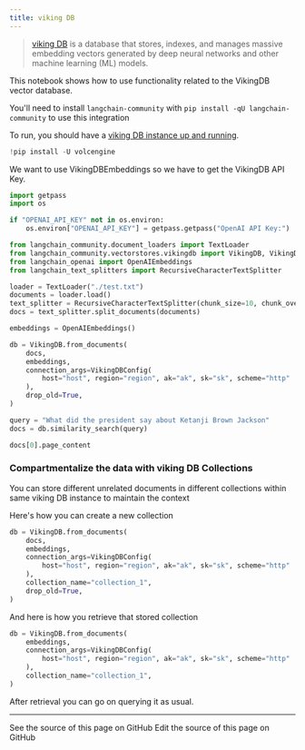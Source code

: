 ```yaml
---
title: viking DB
---
```


>[viking DB](https://www.volcengine.com/docs/6459/1163946) is a database that stores, indexes, and manages massive embedding vectors generated by deep neural networks and other machine learning (ML) models.

This notebook shows how to use functionality related to the VikingDB vector database.

You'll need to install `langchain-community` with `pip install -qU langchain-community` to use this integration

To run, you should have a [viking DB instance up and running](https://www.volcengine.com/docs/6459/1165058).

```python
!pip install -U volcengine
```

We want to use VikingDBEmbeddings so we have to get the VikingDB API Key.

```python
import getpass
import os

if "OPENAI_API_KEY" not in os.environ:
    os.environ["OPENAI_API_KEY"] = getpass.getpass("OpenAI API Key:")
```

```python
from langchain_community.document_loaders import TextLoader
from langchain_community.vectorstores.vikingdb import VikingDB, VikingDBConfig
from langchain_openai import OpenAIEmbeddings
from langchain_text_splitters import RecursiveCharacterTextSplitter
```

```python
loader = TextLoader("./test.txt")
documents = loader.load()
text_splitter = RecursiveCharacterTextSplitter(chunk_size=10, chunk_overlap=0)
docs = text_splitter.split_documents(documents)

embeddings = OpenAIEmbeddings()
```

```python
db = VikingDB.from_documents(
    docs,
    embeddings,
    connection_args=VikingDBConfig(
        host="host", region="region", ak="ak", sk="sk", scheme="http"
    ),
    drop_old=True,
)
```

```python
query = "What did the president say about Ketanji Brown Jackson"
docs = db.similarity_search(query)
```

```python
docs[0].page_content
```

### Compartmentalize the data with viking DB Collections

You can store different unrelated documents in different collections within same viking DB instance to maintain the context

Here's how you can create a new collection

```python
db = VikingDB.from_documents(
    docs,
    embeddings,
    connection_args=VikingDBConfig(
        host="host", region="region", ak="ak", sk="sk", scheme="http"
    ),
    collection_name="collection_1",
    drop_old=True,
)
```

And here is how you retrieve that stored collection

```python
db = VikingDB.from_documents(
    embeddings,
    connection_args=VikingDBConfig(
        host="host", region="region", ak="ak", sk="sk", scheme="http"
    ),
    collection_name="collection_1",
)
```

After retrieval you can go on querying it as usual.

---

<CardGroup cols={2}>
  <Card title="View Source" icon="eye" href="https://github.com/langchain-ai/docs/blob/main/src/oss/python/integrations/vectorstores/vikingdb.mdx">
    See the source of this page on GitHub
  </Card>
  <Card title="Edit Source" icon="pen-to-square" href="https://github.com/langchain-ai/docs/edit/main/src/oss/python/integrations/vectorstores/vikingdb.mdx">
    Edit the source of this page on GitHub
  </Card>
</CardGroup>

